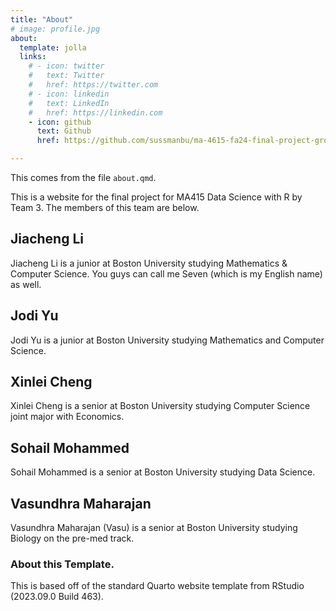 ```yaml
---
title: "About"
# image: profile.jpg
about:
  template: jolla
  links:
    # - icon: twitter
    #   text: Twitter
    #   href: https://twitter.com
    # - icon: linkedin
    #   text: LinkedIn
    #   href: https://linkedin.com
    - icon: github
      text: Github
      href: https://github.com/sussmanbu/ma-4615-fa24-final-project-group-3.git

---
```



This comes from the file `about.qmd`.

This is a website for the final project for MA415 Data Science with R by Team 3.
The members of this team are below.

## Jiacheng Li

Jiacheng Li is a junior at Boston University studying Mathematics & Computer Science. You guys can call me Seven (which is my English name) as well.

## Jodi Yu

Jodi Yu is a junior at Boston University studying Mathematics and Computer Science. 

## Xinlei Cheng

Xinlei Cheng is a senior at Boston University studying Computer Science joint major with Economics.

## Sohail Mohammed

Sohail Mohammed is a senior at Boston University studying Data Science.  

## Vasundhra Maharajan

Vasundhra Maharajan (Vasu) is a senior at Boston University studying Biology on the pre-med track. 


<!-- Please leave in the information below -->

### About this Template.

This is based off of the standard Quarto website template from RStudio (2023.09.0 Build 463).
